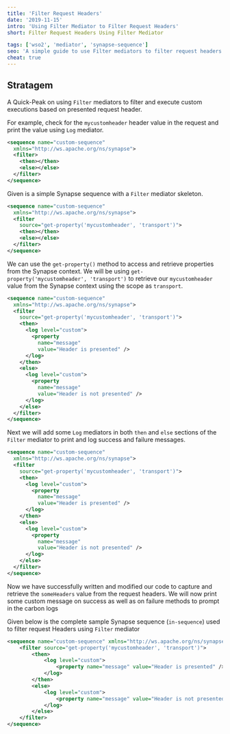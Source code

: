```yaml
---
title: 'Filter Request Headers'
date: '2019-11-15'
intro: 'Using Filter Mediator to Filter Request Headers'
short: Filter Request Headers Using Filter Mediator

tags: ['wso2', 'mediator', 'synapse-sequence']
seo: 'A simple guide to use Filter mediators to filter request headers on WSO2 Servers including WSO2 API Manager'
cheat: true
---
```


## Stratagem

A Quick-Peak on using `Filter` mediators to filter and execute custom executions based on presented request header.

For example, check for the `mycustomheader` header value in the request and print the value using `Log` mediator.

<CodeWave>

```xml
<sequence name="custom-sequence" 
  xmlns="http://ws.apache.org/ns/synapse">
  <filter>
    <then></then>
    <else></else>
  </filter>
</sequence>
```

Given is a simple Synapse sequence with a `Filter` mediator skeleton.

```xml
<sequence name="custom-sequence" 
  xmlns="http://ws.apache.org/ns/synapse">
  <filter 
    source="get-property('mycustomheader', 'transport')">
    <then></then>
    <else></else>
  </filter>
</sequence>
```

We can use the `get-property()` method to access and retrieve properties from the Synapse context. 
We will be using `get-property('mycustomheader', 'transport')` to retrieve our `mycustomheader` value from the Synapse context using the scope as `transport`.

```xml
<sequence name="custom-sequence" 
  xmlns="http://ws.apache.org/ns/synapse">
  <filter 
    source="get-property('mycustomheader', 'transport')">
    <then>
      <log level="custom">
        <property 
          name="message" 
          value="Header is presented" />
      </log>
    </then>
    <else>
      <log level="custom">
        <property 
          name="message" 
          value="Header is not presented" />
      </log>
    </else>
  </filter>
</sequence>
```

Next we will add some `Log` mediators in both `then` and `else` sections of the `Filter` mediator to print and log success and failure messages.

```xml
<sequence name="custom-sequence" 
  xmlns="http://ws.apache.org/ns/synapse">
  <filter 
    source="get-property('mycustomheader', 'transport')">
    <then>
      <log level="custom">
        <property 
          name="message" 
          value="Header is presented" />
      </log>
    </then>
    <else>
      <log level="custom">
        <property 
          name="message" 
          value="Header is not presented" />
      </log>
    </else>
  </filter>
</sequence>
```

Now we have successfully written and modified our code to capture and retrieve the `someHeaders` value from the request headers. We will now print some custom message on success as well as on failure methods to prompt in the carbon logs

</CodeWave>

Given below is the complete sample Synapse sequence (`in-sequence`) used to filter request Headers using `Filter` mediator

```xml
<sequence name="custom-sequence" xmlns="http://ws.apache.org/ns/synapse">
    <filter source="get-property('mycustomheader', 'transport')">
        <then>
            <log level="custom">
                <property name="message" value="Header is presented" />
            </log>
        </then>
        <else>
            <log level="custom">
                <property name="message" value="Header is not presented" />
            </log>
        </else>
    </filter>
</sequence>
```
